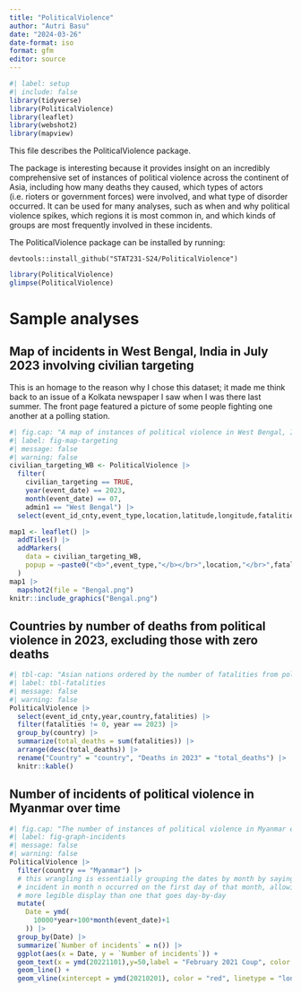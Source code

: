 ```yaml
---
title: "PoliticalViolence"
author: "Autri Basu"
date: "2024-03-26"
date-format: iso
format: gfm
editor: source
---
```


```r
#| label: setup
#| include: false
library(tidyverse)
library(PoliticalViolence)
library(leaflet)
library(webshot2)
library(mapview)
```

This file describes the PoliticalViolence package.

The package is interesting because it provides insight on an incredibly comprehensive set of instances of political violence across the continent of Asia, including how many deaths they caused, which types of actors (i.e. rioters or government forces) were involved, and what type of disorder occurred. It can be used for many analyses, such as when and why political violence spikes, which regions it is most common in, and which kinds of groups are most frequently involved in these incidents.

The PoliticalViolence package can be installed by running:
```
devtools::install_github("STAT231-S24/PoliticalViolence")
```
```r
library(PoliticalViolence)
glimpse(PoliticalViolence)
```

# Sample analyses

## Map of incidents in West Bengal, India in July 2023 involving civilian targeting
This is an homage to the reason why I chose this dataset; it made me think back to an issue of a Kolkata newspaper I saw when I was there last summer. The front page featured a picture of some people fighting one another at a polling station.
```r
#| fig.cap: "A map of instances of political violence in West Bengal, India in July 2023 involving civilian targeting"
#| label: fig-map-targeting
#| message: false
#| warning: false
civilian_targeting_WB <- PoliticalViolence |>
  filter(
    civilian_targeting == TRUE,
    year(event_date) == 2023, 
    month(event_date) == 07, 
    admin1 == "West Bengal") |>
  select(event_id_cnty,event_type,location,latitude,longitude,fatalities)

map1 <- leaflet() |>
  addTiles() |>
  addMarkers(
    data = civilian_targeting_WB,
    popup = ~paste0("<b>",event_type,"</b></br>",location,"</br>",fatalities," death(s)")
  )
map1 |>
  mapshot2(file = "Bengal.png")
knitr::include_graphics("Bengal.png")
```

## Countries by number of deaths from political violence in 2023, excluding those with zero deaths
```r
#| tbl-cap: "Asian nations ordered by the number of fatalities from political violence in 2023"
#| label: tbl-fatalities
#| message: false
#| warning: false
PoliticalViolence |>
  select(event_id_cnty,year,country,fatalities) |>
  filter(fatalities != 0, year == 2023) |>
  group_by(country) |>
  summarize(total_deaths = sum(fatalities)) |>
  arrange(desc(total_deaths)) |>
  rename("Country" = "country", "Deaths in 2023" = "total_deaths") |>
  knitr::kable()
```
## Number of incidents of political violence in Myanmar over time
```r
#| fig.cap: "The number of instances of political violence in Myanmar each month from 2010-present"
#| label: fig-graph-incidents
#| message: false
#| warning: false
PoliticalViolence |>
  filter(country == "Myanmar") |>
  # this wrangling is essentially grouping the dates by month by saying that every 
  # incident in month n occurred on the first day of that month, allowing for a 
  # more legible display than one that goes day-by-day
  mutate(
    Date = ymd(
      10000*year+100*month(event_date)+1
    )) |>
  group_by(Date) |>
  summarize(`Number of incidents` = n()) |>
  ggplot(aes(x = Date, y = `Number of incidents`)) +
  geom_text(x = ymd(20221101),y=50,label = "February 2021 Coup", color = "red") + 
  geom_line() + 
  geom_vline(xintercept = ymd(20210201), color = "red", linetype = "longdash") 
```